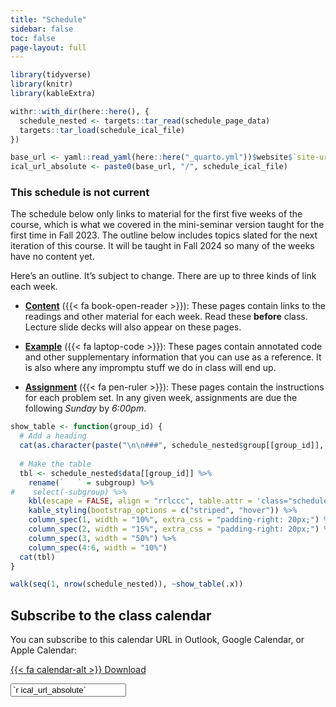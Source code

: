 ```yaml
---
title: "Schedule"
sidebar: false
toc: false
page-layout: full
---
```


```r
library(tidyverse)
library(knitr)
library(kableExtra)

withr::with_dir(here::here(), {
  schedule_nested <- targets::tar_read(schedule_page_data)
  targets::tar_load(schedule_ical_file)
})

base_url <- yaml::read_yaml(here::here("_quarto.yml"))$website$`site-url`
ical_url_absolute <- paste0(base_url, "/", schedule_ical_file)
```

::: {.schedule-page}


:::: {.callout-danger}
### This schedule is not current

The schedule below only links to material for the first five weeks of the course, which is what we covered in the mini-seminar version taught for the first time in Fall 2023. The outline below includes topics slated for the next iteration of this course. It will be taught in Fall 2024 so many of the weeks have no content yet.
::::



Here's an outline. It's subject to change. There are up to three kinds of link each week. 

- [**Content**](/content/) ({{< fa book-open-reader >}}): These pages contain links to the readings and other material for each week. Read these **before** class. Lecture slide decks will also appear on these pages. 

- [**Example**](/example/) ({{< fa laptop-code >}}): These pages contain annotated code and other supplementary information that you can use as a reference. It is also where any impromptu stuff we do in class will end up.  

- [**Assignment**](/assignment/) ({{< fa pen-ruler >}}): These pages contain the instructions for each problem set. In any given week, assignments are due the following _Sunday_ by *6:00pm*. 



```r
show_table <- function(group_id) {
  # Add a heading
  cat(as.character(paste("\n\n###", schedule_nested$group[[group_id]], "\n\n")))
  
  # Make the table
  tbl <- schedule_nested$data[[group_id]] %>% 
    rename(`   ` = subgroup) %>% 
#    select(-subgroup) %>% 
    kbl(escape = FALSE, align = "rrlccc", table.attr = 'class="schedule-table"') %>% 
    kable_styling(bootstrap_options = c("striped", "hover")) %>% 
    column_spec(1, width = "10%", extra_css = "padding-right: 20px;") %>% 
    column_spec(2, width = "15%", extra_css = "padding-right: 20px;") %>% 
    column_spec(3, width = "50%") %>% 
    column_spec(4:6, width = "10%") 
  cat(tbl)
}
```

```r
walk(seq(1, nrow(schedule_nested)), ~show_table(.x)) 
```

:::


::: {.callout-tip}

## Subscribe to the class calendar

You can subscribe to this calendar URL in Outlook, Google Calendar, or Apple Calendar:

::: {.grid}

::: {.g-col-12 .g-col-md-2}
<p class="download-btn"><a class="btn btn-slide btn-sm" href="/`r schedule_ical_file`" role="button">{{< fa calendar-alt >}} Download</a></p>
:::

::: {.g-col-12 .g-col-md-10}
<p><input class="form-control" type="text" value="`r ical_url_absolute`" onclick="this.select()" readonly></p>
:::

:::

:::

